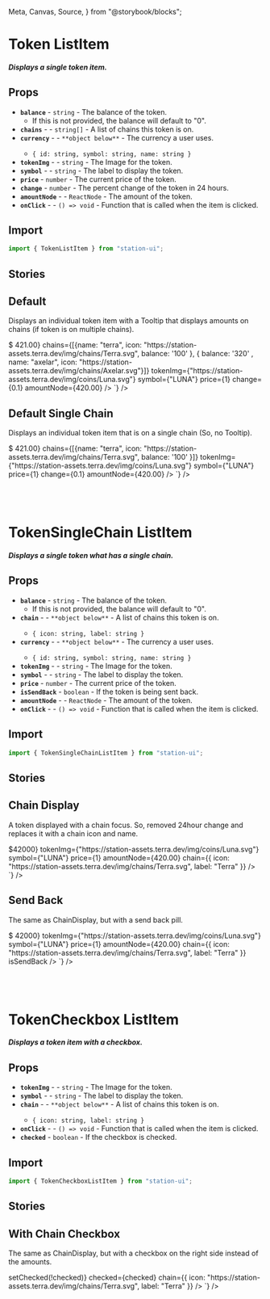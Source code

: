   Meta,
  Canvas,
  Source,
} from "@storybook/blocks";

<Meta title="Components/List Items/Token" />

# Token ListItem

##### Displays a single token item.

## Props
- **`balance`** - `string` - The balance of the token.
  - If this is not provided, the balance will default to "0".
- **`chains`** - <RequiredText /> - `string[]` - A list of chains this token is on.
- **`currency`** - <RequiredText /> - `**object below**` - The currency a user uses.
  - `{ id: string, symbol: string, name: string }`
- **`tokenImg`** - <RequiredText /> - `string` - The Image for the token.
- **`symbol`** - <RequiredText /> - `string` - The label to display the token.
- **`price`** - `number` - The current price of the token.
- **`change`** - `number` - The percent change of the token in 24 hours.
- **`amountNode`** - <RequiredText /> - `ReactNode` - The amount of the token.
- **`onClick`** - <RequiredText /> - `() => void` - Function that is called when the item is clicked.

## Import
```jsx
import { TokenListItem } from "station-ui";
```

## Stories

## Default
Displays an individual token item with a Tooltip that displays amounts on chains (if token is on multiple chains).
<div className="story_with_source_below">
  <Canvas of={TokenListItemStories.Default} />
  <Source code={`
    <TokenListItem
  priceNode={<span>$ 421.00</span>}
  chains={[{name: "terra",  icon: "https://station-assets.terra.dev/img/chains/Terra.svg", balance: '100' }, { balance: '320' , name: "axelar", icon: "https://station-assets.terra.dev/img/chains/Axelar.svg"}]}
  tokenImg={"https://station-assets.terra.dev/img/coins/Luna.svg"}
  symbol={"LUNA"}
  price={1}
  change={0.1}
  amountNode={<span>420.00</span>}
/>
  `} />
</div>

## Default Single Chain
Displays an individual token item that is on a single chain (So, no Tooltip).
<div className="story_with_source_below">
  <Canvas of={TokenListItemStories.DefaultSingleChain} />
  <Source code={`
    <TokenListItem
  priceNode={<span>$ 421.00</span>}
  chains={[{name: "terra",  icon: "https://station-assets.terra.dev/img/chains/Terra.svg", balance: '100' }]}
  tokenImg={"https://station-assets.terra.dev/img/coins/Luna.svg"}
  symbol={"LUNA"}
  price={1}
  change={0.1}
  amountNode={<span>420.00</span>}
/>
  `} />
</div>

<br />
<br />
<br />

# TokenSingleChain ListItem

##### Displays a single token what has a single chain.

## Props
- **`balance`** - `string` - The balance of the token.
  - If this is not provided, the balance will default to "0".
- **`chain`** - <RequiredText /> - `**object below**` - A list of chains this token is on.
  - `{ icon: string, label: string }`
- **`currency`** - <RequiredText /> - `**object below**` - The currency a user uses.
  - `{ id: string, symbol: string, name: string }`
- **`tokenImg`** - <RequiredText /> - `string` - The Image for the token.
- **`symbol`** - <RequiredText /> - `string` - The label to display the token.
- **`price`** - `number` - The current price of the token.
- **`isSendBack`** - `boolean` - If the token is being sent back.
- **`amountNode`** - <RequiredText /> - `ReactNode` - The amount of the token.
- **`onClick`** - <RequiredText /> - `() => void` - Function that is called when the item is clicked.

## Import
```jsx
import { TokenSingleChainListItem } from "station-ui";
```

## Stories

## Chain Display
A token displayed with a chain focus. So, removed 24hour change and replaces it with a chain icon and name.
<div className="story_with_source_below">
  <Canvas of={TokenListItemStories.ChainDisplay} />
  <Source code={`
    <TokenSingleChainListItem
  priceNode={<span>$42000</span>}
  tokenImg={"https://station-assets.terra.dev/img/coins/Luna.svg"}
  symbol={"LUNA"}
  price={1}
  amountNode={<span>420.00</span>}
  chain={{ icon: "https://station-assets.terra.dev/img/chains/Terra.svg", label: "Terra" }}
/>
  `} />
</div>

## Send Back
The same as ChainDisplay, but with a send back pill.
<div className="story_with_source_below">
  <Canvas of={TokenListItemStories.ChainDisplay} />
  <Source code={`
    <TokenSingleChainListItem
  priceNode={<span>$ 42000</span>}
  tokenImg={"https://station-assets.terra.dev/img/coins/Luna.svg"}
  symbol={"LUNA"}
  price={1}
  amountNode={<span>420.00</span>}
  chain={{ icon: "https://station-assets.terra.dev/img/chains/Terra.svg", label: "Terra" }}
  isSendBack
/>
  `} />
</div>

<br />
<br />
<br />

# TokenCheckbox ListItem

##### Displays a token item with a checkbox.

## Props
- **`tokenImg`** - <RequiredText /> - `string` - The Image for the token.
- **`symbol`** - <RequiredText /> - `string` - The label to display the token.
- **`chain`** - <RequiredText /> - `**object below**` - A list of chains this token is on.
  - `{ icon: string, label: string }`
- **`onClick`** - <RequiredText /> - `() => void` - Function that is called when the item is clicked.
- **`checked`** - `boolean` - If the checkbox is checked.

## Import
```jsx
import { TokenCheckboxListItem } from "station-ui";
```

## Stories

## With Chain Checkbox
The same as ChainDisplay, but with a checkbox on the right side instead of the amounts.
<div className="story_with_source_below">
  <Canvas of={TokenListItemStories.WithChainCheckbox} />
  <Source code={`
    <TokenCheckboxListItem
  tokenImg={"https://station-assets.terra.dev/img/coins/Luna.svg"}
  symbol={"LUNA"}
  onClick={() => setChecked(!checked)}
  checked={checked}
  chain={{ icon: "https://station-assets.terra.dev/img/chains/Terra.svg", label: "Terra" }}
/>
  `} />
</div>

<br />
<br />
<br />
<br />
<br />
<br />
<br />
<br />
<br />
<br />
<br />
<br />
<br />
<br />
<br />
<br />
<br />
<br />
<br />
<br />
<br />
<br />
<br />
<br />
<br />
<br />
<br />
<br />
<br />
<br />
<br />
<br />
<br />
<br />
<br />
<br />
<br />
<br />
<br />
<br />
<br />
<br />
